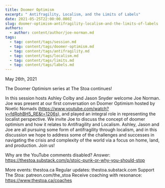 ```yaml
---
title: Doomer Optimism
excerpt: " Antifragility, Localism, and the Limits of Labels"
date: 2021-05-25T22:00:00.000Z
slug: doomer-optimism-antifragility-localism-and-the-limits-of-labels
authors:
  - author: content/author/joe-norman.md
tags:
  - tag: content/tags/session.md
  - tag: content/tags/doomer-optimism.md
  - tag: content/tags/antifragility.md
  - tag: content/tags/localism.md
  - tag: content/tags/limits.md
  - tag: content/tags/labels.md
---
```


May 26th, 2021

The Doomer Optimism series at The Stoa continues!

In this session hosts Ashley Colby and Jason Snyder welcome Joe Norman. Joe was present at our first conversation on Doomer Optimism hosted by Noetic Nomads (https://www.youtube.com/watch?v=fdRohBH5_RE&t=1206s), and played an integral role in representing the localist perspective. We invite Joe to discuss the concept of doomer optimism and how it relates to Antifragility and Localism. Ashley, Jason and Joe are all pursuing some form of antifragility through localism, and in this discussion we hope to address some of the challenges and successes in navigating the crisis and complexity of the world via a focus on home, land, and production. Join us!

Why are the YouTube comments disabled? Answer: https://thestoa.substack.com/p/stoic-punk-or-why-you-should-stop

More events: thestoa.ca 
Regular updates: thestoa.substack.com 
Support The Stoa: patreon.com/the_stoa 
Receive coaching with resonance: https://www.thestoa.ca/coaches
